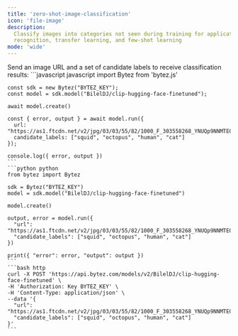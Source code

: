 ```yaml
---
title: 'zero-shot-image-classification'
icon: 'file-image'
description:
  Classify images into categories not seen during training for applications like novel object
  recognition, transfer learning, and few-shot learning
mode: 'wide'
---
```



<Accordion defaultOpen title="Basic usage">
  Send an image URL and a set of candidate labels to receive classification results:

  <CodeGroup>
    ```javascript javascript
    import Bytez from 'bytez.js'

    const sdk = new Bytez("BYTEZ_KEY");
    const model = sdk.model("BilelDJ/clip-hugging-face-finetuned");

    await model.create()

    const { error, output } = await model.run({
      url: "https://as1.ftcdn.net/v2/jpg/03/03/55/82/1000_F_303558268_YNUQp9NNMTE0X4zrj314mbWcDHd1pZPD.jpg",
      candidate_labels: ["squid", "octopus", "human", "cat"]
    });

    console.log({ error, output })
    ```
    ```python python
    from bytez import Bytez

    sdk = Bytez("BYTEZ_KEY")
    model = sdk.model("BilelDJ/clip-hugging-face-finetuned")

    model.create()

    output, error = model.run({
      "url": "https://as1.ftcdn.net/v2/jpg/03/03/55/82/1000_F_303558268_YNUQp9NNMTE0X4zrj314mbWcDHd1pZPD.jpg",
      "candidate_labels": ["squid", "octopus", "human", "cat"]
    })

    print({ "error": error, "output": output })
    ```
    ```bash http
    curl -X POST 'https://api.bytez.com/models/v2/BilelDJ/clip-hugging-face-finetuned' \
    -H 'Authorization: Key BYTEZ_KEY' \
    -H 'Content-Type: application/json' \
    --data '{
      "url": "https://as1.ftcdn.net/v2/jpg/03/03/55/82/1000_F_303558268_YNUQp9NNMTE0X4zrj314mbWcDHd1pZPD.jpg",
      "candidate_labels": ["squid", "octopus", "human", "cat"]
    }'
    ```

  </CodeGroup>
  <Base64 type='image'/>
</Accordion>
